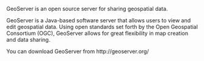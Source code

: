 GeoServer is an open source server for sharing geospatial data.


GeoServer is a Java-based software server that allows users to view and edit geospatial data. 
Using open standards set forth by the Open Geospatial Consortium (OGC), GeoServer allows for great flexibility in map creation and data sharing.

You can download GeoServer from http://geoserver.org/

